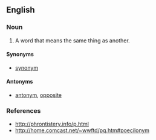 ==English==

===Noun===
{{en-noun|poecilonyme}}

# A word that means the same thing as another.

====Synonyms====
* [[synonym]]

====Antonyms====
* [[antonym]], [[opposite]]

===References===
* http://phrontistery.info/p.html
* http://home.comcast.net/~wwftd/pq.htm#poecilonym